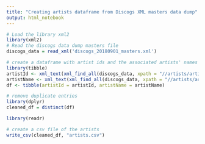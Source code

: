 ```yaml
---
title: "Creating artists dataframe from Discogs XML masters data dump"
output: html_notebook
---
```


```r
# Load the library xml2
library(xml2)
# Read the discogs data dump masters file
discogs_data = read_xml('discogs_20180901_masters.xml')
```
```r
# create a dataframe with artist ids and the associated artists' names
library(tibble)
artistId <- xml_text(xml_find_all(discogs_data, xpath = "//artists/artist/id"))
artistName <- xml_text(xml_find_all(discogs_data, xpath = "//artists/artist/name"))
df <- tibble(artistId = artistId, artistName = artistName)
```
```r
# remove duplicate entries
library(dplyr)
cleaned_df = distinct(df)
```
```r
library(readr)

# create a csv file of the artists
write_csv(cleaned_df, "artists.csv")
```


